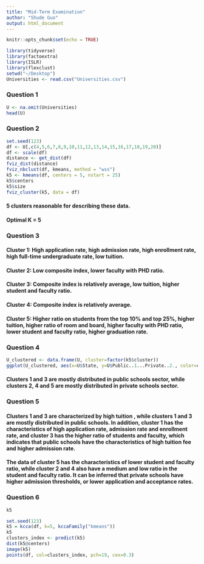 ```yaml
---
title: "Mid-Term Examination"
author: "Shude Guo"
output: html_document
---
```


```r
knitr::opts_chunk$set(echo = TRUE)
```

```r
library(tidyverse)
library(factoextra)
library(ISLR)
library(flexclust)
setwd("~/Desktop")
Universities <- read.csv("Universities.csv")
```

### Question 1
```r
U <- na.omit(Universities)
head(U)
```

### Question 2
```r
set.seed(123)
df <- U[,c(4,5,6,7,8,9,10,11,12,13,14,15,16,17,18,19,20)]
df <- scale(df)
distance <- get_dist(df)
fviz_dist(distance)
fviz_nbclust(df, kmeans, method = "wss")
k5 <- kmeans(df, centers = 5, nstart = 25)
k5$centers
k5$size
fviz_cluster(k5, data = df)
```

#### 5 clusters reasonable for describing these data.
#### Optimal K = 5

### Question 3
#### Cluster 1: High application rate, high admission rate, high enrollment rate, high full-time undergraduate rate, low tuition.
#### Cluster 2: Low composite index, lower faculty with PHD ratio.
#### Cluster 3: Composite index is relatively average, low tuition, higher student and faculty ratio.
#### Cluster 4: Composite index is relatively average.
#### Cluster 5: Higher ratio on students from the top 10% and top 25%, higher tuition, higher ratio of room and board, higher faculty with PHD ratio, lower student and faculty ratio, higher graduation rate.

### Question 4
```r
U_clustered <- data.frame(U, cluster=factor(k5$cluster))
ggplot(U_clustered, aes(x=U$State, y=U$Public..1...Private..2., color=cluster)) + geom_point()
```

#### Clusters 1 and 3 are mostly distributed in public schools sector, while clusters 2, 4 and 5 are mostly distributed in private schools sector.

### Question 5
#### Clusters 1 and 3 are characterized by high tuition , while clusters 1 and 3 are mostly distributed in public schools. In addition, cluster 1 has the characteristics of high application rate, admission rate and enrollment rate, and cluster 3 has the higher ratio of students and faculty, which indicates that public schools have the characteristics of high tuition fee and higher admission rate.
#### The data of cluster 5 has the characteristics of lower student and faculty ratio, while cluster 2 and 4 also have a medium and low ratio in the student and faculty ratio. It can be inferred that private schools have higher admission thresholds, or lower application and acceptance rates.

### Question 6
```r
k5
```
```r
set.seed(123)
k5 = kcca(df, k=5, kccaFamily("kmeans"))
k5
clusters_index <- predict(k5)
dist(k5@centers)
image(k5)
points(df, col=clusters_index, pch=19, cex=0.3)
```

